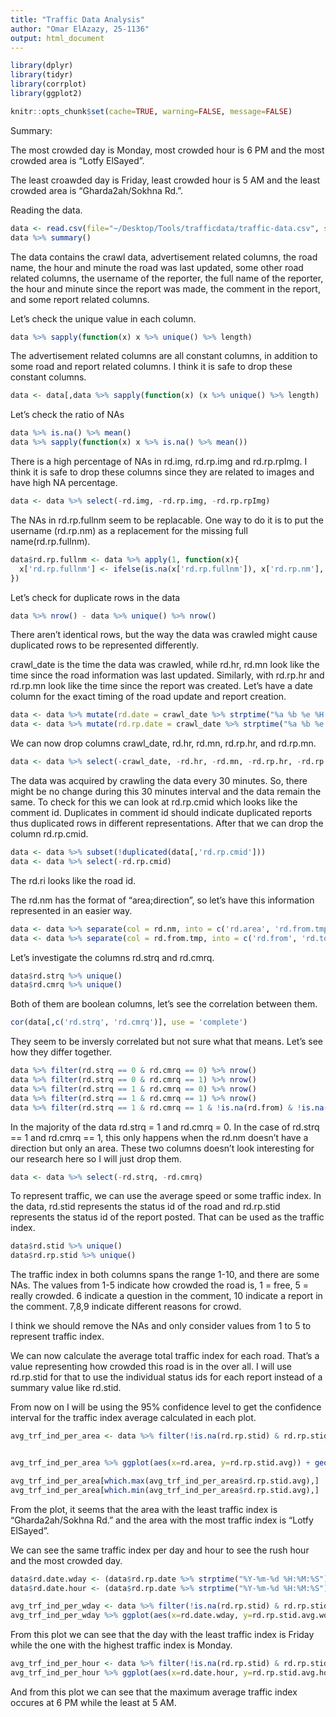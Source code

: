 ```yaml
---
title: "Traffic Data Analysis"
author: "Omar ElAzazy, 25-1136"
output: html_document
---
```


```r
library(dplyr)
library(tidyr)
library(corrplot)
library(ggplot2)
```
```r
knitr::opts_chunk$set(cache=TRUE, warning=FALSE, message=FALSE)
```

Summary:

The most crowded day is Monday, most crowded hour is 6 PM and the most crowded area is "Lotfy ElSayed".

The least croawded day is Friday, least crowded hour is 5 AM and the least crowded area is "Gharda2ah/Sokhna Rd.".

Reading the data.

```r
data <- read.csv(file="~/Desktop/Tools/trafficdata/traffic-data.csv", sep=",")
data %>% summary()
```

The data contains the crawl data, advertisement related columns, the road name, the hour and minute the road was last updated, some other road related columns, the username of the reporter, the full name of the reporter, the hour and minute since the report was made, the comment in the report, and some report related columns.

Let's check the unique value in each column.

```r
data %>% sapply(function(x) x %>% unique() %>% length)
```

The advertisement related columns are all constant columns, in addition to some road and report related columns. I think it is safe to drop these constant columns.

```r
data <- data[,data %>% sapply(function(x) (x %>% unique() %>% length) != 1)]
```

Let's check the ratio of NAs

```r
data %>% is.na() %>% mean()
data %>% sapply(function(x) x %>% is.na() %>% mean())
```

There is a high percentage of NAs in rd.img, rd.rp.img and rd.rp.rpImg. I think it is safe to drop these columns since they are related to images and have high NA percentage.

```r
data <- data %>% select(-rd.img, -rd.rp.img, -rd.rp.rpImg)
```

The NAs in rd.rp.fullnm seem to be replacable. One way to do it is to put the username (rd.rp.nm) as a replacement for the missing full name(rd.rp.fullnm).

```r
data$rd.rp.fullnm <- data %>% apply(1, function(x){
  x['rd.rp.fullnm'] <- ifelse(is.na(x['rd.rp.fullnm']), x['rd.rp.nm'], x['rd.rp.fullnm'])
})
```

Let's check for duplicate rows in the data

```r
data %>% nrow() - data %>% unique() %>% nrow()
```

There aren't identical rows, but the way the data was crawled might cause duplicated rows to be represented differently.

crawl_date is the time the data was crawled, while rd.hr, rd.mn look like the time since the road information was last updated. Similarly, with rd.rp.hr and rd.rp.mn look like the time since the report was created. Let's have a date column for the exact timing of the road update and report creation.

```r
data <- data %>% mutate(rd.date = crawl_date %>% strptime("%a %b %e %H:%M:%S UTC %Y") %>% as.POSIXlt(origin="1970-01-01", tz = "UTC")  - rd.hr * 60 * 60 - rd.mn * 60 + 2 * 60 * 60)
data <- data %>% mutate(rd.rp.date = crawl_date %>% strptime("%a %b %e %H:%M:%S UTC %Y") %>% as.POSIXlt(origin="1970-01-01", tz = "UTC") - rd.rp.hr * 60 * 60 - rd.rp.mn * 60 + 2 * 60 * 60)
```

We can now drop columns crawl_date, rd.hr, rd.mn, rd.rp.hr, and rd.rp.mn.

```r
data <- data %>% select(-crawl_date, -rd.hr, -rd.mn, -rd.rp.hr, -rd.rp.mn)
```

The data was acquired by crawling the data every 30 minutes. So, there might be no change during this 30 minutes interval and the data remain the same. To check for this we can look at rd.rp.cmid which looks like the comment id. Duplicates in comment id should indicate duplicated reports thus duplicated rows in different representations. After that we can drop the column rd.rp.cmid.

```r
data <- data %>% subset(!duplicated(data[,'rd.rp.cmid']))
data <- data %>% select(-rd.rp.cmid)
```

The rd.ri looks like the road id.

The rd.nm has the format of "area;direction", so let's have this information represented in an easier way.

```r
data <- data %>% separate(col = rd.nm, into = c('rd.area', 'rd.from.tmp'), sep=';')
data <- data %>% separate(col = rd.from.tmp, into = c('rd.from', 'rd.to'), sep='To')
```

Let's investigate the columns rd.strq and rd.cmrq.

```r
data$rd.strq %>% unique()
data$rd.cmrq %>% unique()
```

Both of them are boolean columns, let's see the correlation between them. 

```r
cor(data[,c('rd.strq', 'rd.cmrq')], use = 'complete')
```

They seem to be inversly correlated but not sure what that means. Let's see how they differ together.

```r
data %>% filter(rd.strq == 0 & rd.cmrq == 0) %>% nrow()
data %>% filter(rd.strq == 0 & rd.cmrq == 1) %>% nrow()
data %>% filter(rd.strq == 1 & rd.cmrq == 0) %>% nrow()
data %>% filter(rd.strq == 1 & rd.cmrq == 1) %>% nrow()
data %>% filter(rd.strq == 1 & rd.cmrq == 1 & !is.na(rd.from) & !is.na(rd.to))
```

In the majority of the data rd.strq = 1 and rd.cmrq = 0. In the case of rd.strq == 1 and rd.cmrq == 1, this only happens when the rd.nm doesn't have a direction but only an area. These two columns doesn't look interesting for our research here so I will just drop them.

```r
data <- data %>% select(-rd.strq, -rd.cmrq)
```

To represent traffic, we can use the average speed or some traffic index. In the data, rd.stid represents the status id of the road and rd.rp.stid represents the status id of the report posted. That can be used as the traffic index.

```r
data$rd.stid %>% unique()
data$rd.rp.stid %>% unique()
```

The traffic index in both columns spans the range 1-10, and there are some NAs. The values from 1-5 indicate how crowded the road is, 1 = free, 5 = really crowded. 6 indicate a question in the comment, 10 indicate a report in the comment. 7,8,9 indicate different reasons for crowd.

I think we should remove the NAs and only consider values from 1 to 5 to represent traffic index.

We can now calculate the average total traffic index for each road. That's a value representing how crowded this road is in the over all. I will use rd.rp.stid for that to use the individual status ids for each report instead of a summary value like rd.stid.

From now on I will be using the 95% confidence level to get the confidence interval for the traffic index average calculated in each plot.

```r
avg_trf_ind_per_area <- data %>% filter(!is.na(rd.rp.stid) & rd.rp.stid < 6) %>% group_by(rd.area) %>% summarise(rd.rp.stid.avg = mean(rd.rp.stid), rd.rp.stid.avg.U = mean(rd.rp.stid) +  qnorm(0.975)*sd(rd.rp.stid)/sqrt(length(rd.rp.stid)), rd.rp.stid.avg.L = mean(rd.rp.stid) - qnorm(0.975)*sd(rd.rp.stid)/sqrt(length(rd.rp.stid)))


avg_trf_ind_per_area %>% ggplot(aes(x=rd.area, y=rd.rp.stid.avg)) + geom_bar(stat="identity", width = 0.8) + theme(axis.text.x = element_text(angle = 90, hjust = 1, size = 4)) + xlab("Road Area") + ylab("Average Traffic Index") + geom_errorbar(aes(ymax = rd.rp.stid.avg.U, ymin = rd.rp.stid.avg.L))

```

```r
avg_trf_ind_per_area[which.max(avg_trf_ind_per_area$rd.rp.stid.avg),]
avg_trf_ind_per_area[which.min(avg_trf_ind_per_area$rd.rp.stid.avg),]
```

From the plot, it seems that the area with the least traffic index is "Gharda2ah/Sokhna Rd." and the area with the most traffic index is "Lotfy ElSayed".

We can see the same traffic index per day and hour to see the rush hour and the most crowded day.

```r
data$rd.date.wday <- (data$rd.rp.date %>% strptime("%Y-%m-%d %H:%M:%S") %>% as.POSIXlt(origin="1970-01-01", tz = "UTC"))$wday
data$rd.date.hour <- (data$rd.rp.date %>% strptime("%Y-%m-%d %H:%M:%S") %>% as.POSIXlt(origin="1970-01-01", tz = "UTC"))$hour
```

```r
avg_trf_ind_per_wday <- data %>% filter(!is.na(rd.rp.stid) & rd.rp.stid < 6) %>% group_by(rd.date.wday) %>% summarise(rd.rp.stid.avg.wday = mean(rd.rp.stid), rd.rp.stid.avg.wday.U = mean(rd.rp.stid) +  qnorm(0.975)*sd(rd.rp.stid)/sqrt(length(rd.rp.stid)), rd.rp.stid.avg.wday.L = mean(rd.rp.stid) - qnorm(0.975)*sd(rd.rp.stid)/sqrt(length(rd.rp.stid)))
avg_trf_ind_per_wday %>% ggplot(aes(x=rd.date.wday, y=rd.rp.stid.avg.wday)) + geom_bar(stat="identity", width = 0.8) + theme(axis.text.x = element_text(angle = 90, hjust = 1, size = 4)) + xlab("Week Day") + ylab("Average Traffic Index") + geom_errorbar(aes(ymax = rd.rp.stid.avg.wday.U, ymin = rd.rp.stid.avg.wday.L))
```

From this plot we can see that the day with the least traffic index is Friday while the one with the highest traffic index is Monday.

```r
avg_trf_ind_per_hour <- data %>% filter(!is.na(rd.rp.stid) & rd.rp.stid < 6) %>% group_by(rd.date.hour) %>% summarise(rd.rp.stid.avg.hour = mean(rd.rp.stid), rd.rp.stid.avg.hour.U = mean(rd.rp.stid) +  qnorm(0.975)*sd(rd.rp.stid)/sqrt(length(rd.rp.stid)), rd.rp.stid.avg.hour.L = mean(rd.rp.stid) - qnorm(0.975)*sd(rd.rp.stid)/sqrt(length(rd.rp.stid)))
avg_trf_ind_per_hour %>% ggplot(aes(x=rd.date.hour, y=rd.rp.stid.avg.hour)) + geom_bar(stat="identity", width = 0.8) + theme(axis.text.x = element_text(angle = 90, hjust = 1, size = 4)) + xlab("Hour") + ylab("Average Traffic Index") + geom_errorbar(aes(ymax = rd.rp.stid.avg.hour.U, ymin = rd.rp.stid.avg.hour.L))
```

And from this plot we can see that the maximum average traffic index occures at 6 PM while the least at 5 AM.